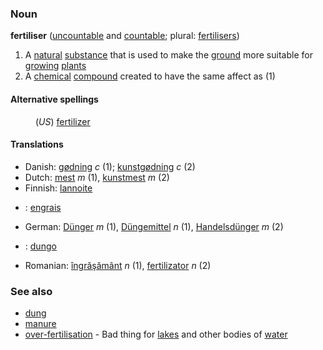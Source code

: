 === Noun ===
'''fertiliser''' ([[uncountable]] and [[countable]]; plural: [[fertilisers]])

#A [[natural]] [[substance]] that is used to make the [[ground]] more suitable for [[grow]]ing [[plant]]s
#A [[chemical]] [[compound]] created to have the same affect as (1)

==== Alternative spellings ====
:(''US'') [[fertilizer]]

==== Translations ====
*Danish: [[gødning]] ''c'' (1); [[kunstgødning]] ''c'' (2)
*Dutch: [[mest]] ''m'' (1), [[kunstmest]] ''m'' (2)
*Finnish: [[lannoite]]
*{{fr}} : [[engrais]]
*German: [[Dünger]] ''m'' (1), [[Düngemittel]] ''n'' (1), [[Handelsdünger]] ''m'' (2)
*{{io}} : [[dungo]]
*Romanian: [[îngrăşământ]] ''n'' (1), [[fertilizator]] ''n'' (2)

===See also===
*[[dung]]
*[[manure]]
*[[over-fertilisation]] - Bad thing for [[lake]]s and other bodies of [[water]]